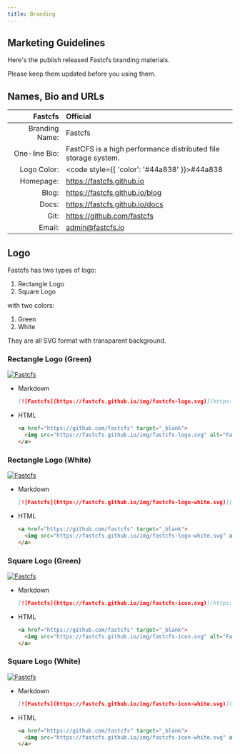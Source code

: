 ```yaml
---
title: Branding
---
```


<!-- markdownlint-disable MD033 -->

## Marketing Guidelines

Here's the publish released Fastcfs branding materials.

Please keep them updated before you using them.

## Names, Bio and URLs

Fastcfs | Official
---:    | :---
Branding Name: | Fastcfs
One-line Bio: | FastCFS is a high performance distributed file storage system.
Logo Color: | <code style={{ 'color': '#44a838' }}>#44a838</code>
Homepage: | https://fastcfs.github.io
Blog: | https://fastcfs.github.io/blog
Docs: | https://fastcfs.github.io/docs
Git: | https://github.com/fastcfs
Email: | admin@fastcfs.io

## Logo

Fastcfs has two types of logo:

1. Rectangle Logo
1. Square Logo

with two colors:

1. Green
1. White

They are all SVG format with transparent background.

### Rectangle Logo (Green)

[![Fastcfs](../../static/img/fastcfs-logo.svg)](https://github.com/fastcfs)

- Markdown

  ```md
  [![Fastcfs](https://fastcfs.github.io/img/fastcfs-logo.svg)](https://github.com/fastcfs)
  ```

- HTML

  ```html
  <a href="https://github.com/fastcfs" target="_blank">
    <img src="https://fastcfs.github.io/img/fastcfs-logo.svg" alt="Fastcfs">
  </a>
  ```

### Rectangle Logo (White)

[![Fastcfs](../../static/img/fastcfs-logo-white.svg)](https://github.com/fastcfs)

- Markdown

  ```md
  [![Fastcfs](https://fastcfs.github.io/img/fastcfs-logo-white.svg)](https://github.com/fastcfs)
  ```

- HTML

  ```html
  <a href="https://github.com/fastcfs" target="_blank">
    <img src="https://fastcfs.github.io/img/fastcfs-logo-white.svg" alt="Fastcfs">
  </a>
  ```

### Square Logo (Green)

[![Fastcfs](../../static/img/fastcfs-icon.svg)](https://github.com/fastcfs)

- Markdown

  ```md
  [![Fastcfs](https://fastcfs.github.io/img/fastcfs-icon.svg)](https://github.com/fastcfs)
  ```

- HTML

  ```html
  <a href="https://github.com/fastcfs" target="_blank">
    <img src="https://fastcfs.github.io/img/fastcfs-icon.svg" alt="Fastcfs">
  </a>
  ```

### Square Logo (White)

[![Fastcfs](../../static/img/fastcfs-icon-white.svg)](https://github.com/fastcfs)

- Markdown

  ```md
  [![Fastcfs](https://fastcfs.github.io/img/fastcfs-icon-white.svg)](https://github.com/fastcfs)
  ```

- HTML

  ```html
  <a href="https://github.com/fastcfs" target="_blank">
    <img src="https://fastcfs.github.io/img/fastcfs-icon-white.svg" alt="Fastcfs">
  </a>
  ```
